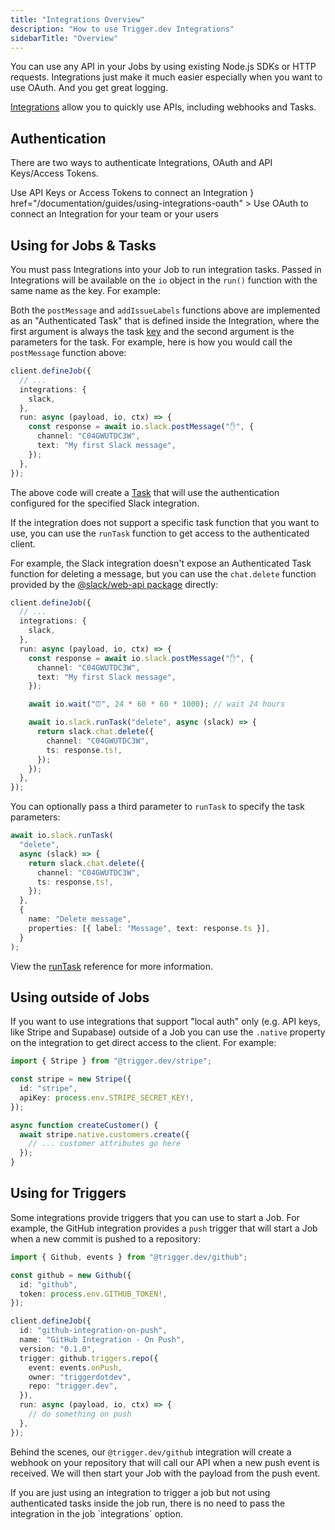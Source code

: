 ```yaml
---
title: "Integrations Overview"
description: "How to use Trigger.dev Integrations"
sidebarTitle: "Overview"
---
```


<Note>
  You can use any API in your Jobs by using existing Node.js SDKs or HTTP requests. Integrations
  just make it much easier especially when you want to use OAuth. And you get great logging.
</Note>

[Integrations](/documentation/concepts/integrations) allow you to quickly use APIs, including webhooks and Tasks.

## Authentication

There are two ways to authenticate Integrations, OAuth and API Keys/Access Tokens.

<CardGroup cols={2}>
  <Card
    title="API Keys/Access Tokens"
    icon="key"
    href="/documentation/guides/using-integrations-apikeys"
  >
    Use API Keys or Access Tokens to connect an Integration
  </Card>
  <Card
    title="OAuth"
    icon={
      <svg viewBox="0 0 100 100" fill="none" xmlns="http://www.w3.org/2000/svg">
        <path
          d="M50.5013 0C49.1646 0 47.7861 0.0417711 46.3659 0.125313C43.609 0.292398 40.685 0.75188 37.594 1.50376C34.67 2.25564 32.1637 3.09106 30.0752 4.01002C26.9006 5.43024 23.6842 7.26817 20.4261 9.52381C16.7502 12.1136 13.4921 15.2464 10.6516 18.9223C7.81119 22.5982 5.51378 26.6082 3.7594 30.9524L3.13283 32.4561C2.38095 34.2941 1.8797 35.6725 1.62907 36.5915C0.543024 40.3509 0 44.4444 0 48.8722C0 52.9657 0.37594 56.8505 1.12782 60.5263C2.96575 68.8805 6.39098 76.0234 11.4035 81.9549C15.7477 87.1345 21.5539 91.6458 28.8221 95.4887C32.8321 97.5773 37.406 98.9766 42.5439 99.6867C47.6817 100.397 52.8822 100.355 58.1454 99.5614C63.4085 98.7677 68.2122 97.2849 72.5564 95.1128C80.0752 91.2698 86.4244 85.4636 91.604 77.6942C94.1938 73.8513 96.1988 69.6742 97.619 65.1629C99.2063 60.1504 100 54.9708 100 49.6241C100 44.8621 99.1228 39.8914 97.3684 34.7118C95.9482 30.3676 94.0267 26.3158 91.604 22.5564C87.3434 15.7895 81.9967 10.4845 75.5639 6.6416C68.2122 2.21387 59.858 0 50.5013 0ZM46.2406 23.8095H53.0075C54.3442 23.8095 55.5556 24.2063 56.6416 25C57.7277 25.7936 58.4795 26.817 58.8972 28.0702L72.1805 68.1704C72.7652 69.8413 72.6608 71.4494 71.8672 72.995C71.0735 74.5405 69.883 75.5639 68.2957 76.0652C67.6274 76.2322 66.9591 76.3158 66.2907 76.3158C64.9541 76.3158 63.7427 75.9398 62.6566 75.188C61.5706 74.4361 60.8187 73.3918 60.401 72.0551L57.5188 62.9073H42.4812L39.599 72.0551C39.1813 73.3083 38.4294 74.3317 37.3434 75.1253C36.2573 75.919 35.0459 76.3158 33.7093 76.3158C33.0409 76.3158 32.4144 76.2322 31.8296 76.0652C30.1587 75.5639 28.9265 74.5614 28.1328 73.0576C27.3392 71.5539 27.193 69.9666 27.6942 68.2957L40.3509 28.1955C40.7686 26.8588 41.5205 25.7936 42.6065 25C43.6926 24.2063 44.9039 23.8095 46.2406 23.8095Z"
          fill="#818cf8"
        />
      </svg>
    }
    href="/documentation/guides/using-integrations-oauth"
  >
    Use OAuth to connect an Integration for your team or your users
  </Card>
</CardGroup>

## Using for Jobs & Tasks

You must pass Integrations into your Job to run integration tasks. Passed in Integrations will be available on the `io` object in the `run()` function with the same name as the key. For example:

<Snippet file="how-to-pass-integrations.mdx" />

Both the `postMessage` and `addIssueLabels` functions above are implemented as an "Authenticated Task" that is defined inside the Integration, where the first argument is always the task [key](/documentation/concepts/tasks#task-keys) and the second argument is the parameters for the task. For example, here is how you would call the `postMessage` function above:

```ts
client.defineJob({
  // ...
  integrations: {
    slack,
  },
  run: async (payload, io, ctx) => {
    const response = await io.slack.postMessage("✋", {
      channel: "C04GWUTDC3W",
      text: "My first Slack message",
    });
  },
});
```

The above code will create a [Task](/documentation/concepts/tasks) that will use the authentication configured for the specified Slack integration.

If the integration does not support a specific task function that you want to use, you can use the `runTask` function to get access to the authenticated client.

For example, the Slack integration doesn't expose an Authenticated Task function for deleting a message, but you can use the `chat.delete` function provided by the [@slack/web-api package](https://slack.dev/node-slack-sdk/web-api) directly:

```ts
client.defineJob({
  // ...
  integrations: {
    slack,
  },
  run: async (payload, io, ctx) => {
    const response = await io.slack.postMessage("✋", {
      channel: "C04GWUTDC3W",
      text: "My first Slack message",
    });

    await io.wait("⏰", 24 * 60 * 60 * 1000); // wait 24 hours

    await io.slack.runTask("delete", async (slack) => {
      return slack.chat.delete({
        channel: "C04GWUTDC3W",
        ts: response.ts!,
      });
    });
  },
});
```

You can optionally pass a third parameter to `runTask` to specify the task parameters:

```ts
await io.slack.runTask(
  "delete",
  async (slack) => {
    return slack.chat.delete({
      channel: "C04GWUTDC3W",
      ts: response.ts!,
    });
  },
  {
    name: "Delete message",
    properties: [{ label: "Message", text: response.ts }],
  }
);
```

View the [runTask](/sdk/io/runtask#parameters) reference for more information.

## Using outside of Jobs

If you want to use integrations that support "local auth" only (e.g. API keys, like Stripe and Supabase) outside of a Job you can use the `.native` property on the integration to get direct access to the client. For example:

```ts stripe.ts
import { Stripe } from "@trigger.dev/stripe";

const stripe = new Stripe({
  id: "stripe",
  apiKey: process.env.STRIPE_SECRET_KEY!,
});

async function createCustomer() {
  await stripe.native.customers.create({
    // ... customer attributes go here
  });
}
```

## Using for Triggers

Some integrations provide triggers that you can use to start a Job. For example, the GitHub integration provides a `push` trigger that will start a Job when a new commit is pushed to a repository:

```ts
import { Github, events } from "@trigger.dev/github";

const github = new Github({
  id: "github",
  token: process.env.GITHUB_TOKEN!,
});

client.defineJob({
  id: "github-integration-on-push",
  name: "GitHub Integration - On Push",
  version: "0.1.0",
  trigger: github.triggers.repo({
    event: events.onPush,
    owner: "triggerdotdev",
    repo: "trigger.dev",
  }),
  run: async (payload, io, ctx) => {
    // do something on push
  },
});
```

Behind the scenes, our `@trigger.dev/github` integration will create a webhook on your repository that will call our API when a new push event is received. We will then start your Job with the payload from the push event.

<Note>
  If you are just using an integration to trigger a job but not using authenticated tasks inside the
  job run, there is no need to pass the integration in the job `integrations` option.
</Note>
